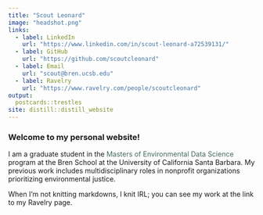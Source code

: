 ```yaml
---
title: "Scout Leonard"
image: "headshot.png"
links:
  - label: LinkedIn
    url: "https://www.linkedin.com/in/scout-leonard-a72539131/"
  - label: GitHub
    url: "https://github.com/scoutcleonard"
  - label: Email
    url: "scout@bren.ucsb.edu"
  - label: Ravelry
    url: "https://www.ravelry.com/people/scoutcleonard" 
output:
  postcards::trestles
site: distill::distill_website
---
```


### Welcome to my personal website! 
 
I am a  graduate student in the <span style="color: #436857;">Masters of Environmental Data Science</span> program at the Bren School at the University of California Santa Barbara. My previous work includes multidisciplinary roles in nonprofit organizations prioritizing environmental justice.

When I'm not knitting markdowns, I knit IRL; you can see my work at the link to my Ravelry page.
